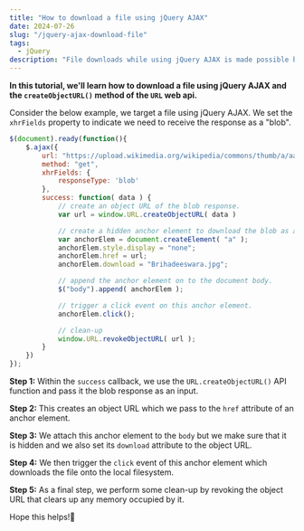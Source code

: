 ```yaml
---
title: "How to download a file using jQuery AJAX"
date: 2024-07-26
slug: "/jquery-ajax-download-file"
tags:
  - jQuery
description: "File downloads while using jQuery AJAX is made possible by the URL.createObjectURL() API."
---
```


**In this tutorial, we'll learn how to download a file using jQuery AJAX and the `createObjectURL()` method of the `URL` web api.**

Consider the below example, we target a file using jQuery AJAX. We set the `xhrFields` property to indicate we need to receive the response as a "blob".

```js
$(document).ready(function(){
    $.ajax({
        url: "https://upload.wikimedia.org/wikipedia/commons/thumb/a/aa/1000_years_Old_Thanjavur_Brihadeeshwara_Temple_View_at_Sunrise.jpg/1599px-1000_years_Old_Thanjavur_Brihadeeshwara_Temple_View_at_Sunrise.jpg",
        method: "get",
        xhrFields: {
            responseType: 'blob'
        },
        success: function( data ) {
            // create an object URL of the blob response.
            var url = window.URL.createObjectURL( data )

            // create a hidden anchor element to download the blob as a file.
            var anchorElem = document.createElement( "a" );
            anchorElem.style.display = "none";
            anchorElem.href = url;
            anchorElem.download = "Brihadeeswara.jpg";

            // append the anchor element on to the document body.
            $("body").append( anchorElem );

            // trigger a click event on this anchor element.
            anchorElem.click();

            // clean-up
            window.URL.revokeObjectURL( url );
        }
    })
});
```

**Step 1:** Within the `success` callback, we use the `URL.createObjectURL()` API function and pass it the blob response as an input. 

**Step 2:** This creates an object URL which we pass to the `href` attribute of an anchor element. 

**Step 3:** We attach this anchor element to the `body` but we make sure that it is hidden and we also set its `download` attribute to the object URL.

**Step 4:** We then trigger the `click` event of this anchor element which downloads the file onto the local filesystem.

**Step 5:** As a final step, we perform some clean-up by revoking the object URL that clears up any memory occupied by it.

Hope this helps!🙏